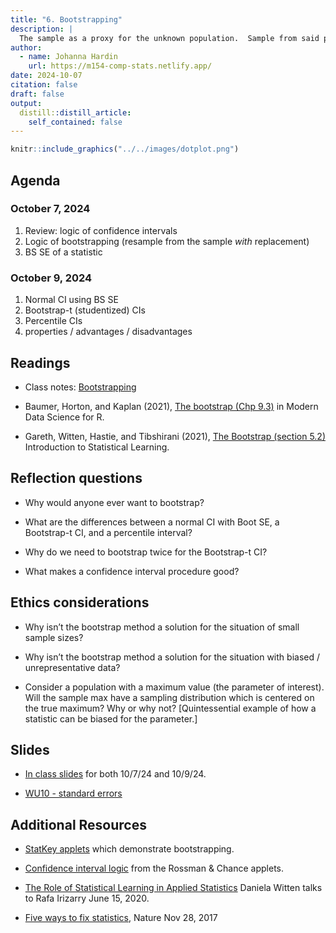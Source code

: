 ```yaml
---
title: "6. Bootstrapping"
description: |
  The sample as a proxy for the unknown population.  Sample from said proxy population (i.e., the sample) to generate a sampling distribution.  Bootstrap.
author:
  - name: Johanna Hardin
    url: https://m154-comp-stats.netlify.app/  
date: 2024-10-07
citation: false
draft: false
output:
  distill::distill_article:
    self_contained: false
---
```



```r
knitr::include_graphics("../../images/dotplot.png")
```



## Agenda <i class="fas fa-calendar-alt" target="_blank"></i>

### October 7, 2024

1. Review: logic of confidence intervals
2. Logic of bootstrapping (resample from the sample *with* replacement)
3. BS SE of a statistic



### October 9, 2024

1. Normal CI using BS SE
2. Bootstrap-t (studentized) CIs 
3. Percentile CIs
4. properties / advantages / disadvantages


## Readings <i class="fas fa-book-open"></i> 

* Class notes: <a href = "http://st47s.com/Math154/Notes/boot.html" target= "_blank">Bootstrapping</a>

* Baumer, Horton, and Kaplan (2021), <a href = "https://mdsr-book.github.io/mdsr3e/09-foundations.html#sec-boot" target = "_blank">The bootstrap (Chp 9.3)</a> in Modern Data Science for R.


* Gareth, Witten, Hastie, and Tibshirani (2021), <a href = "https://web.stanford.edu/~hastie/ISLR2/ISLRv2_website.pdf" target = "_blank">The Bootstrap (section 5.2) </a> Introduction to Statistical Learning.

## Reflection questions <i class="fas fa-lightbulb"></i>

* Why would anyone ever want to bootstrap?

* What are the differences between a normal CI with Boot SE, a Bootstrap-t CI, and a percentile interval?

* Why do we need to bootstrap twice for the Bootstrap-t CI?

* What makes a confidence interval procedure good?


## Ethics considerations <i class="fas fa-balance-scale"></i> 

* Why isn't the bootstrap method a solution for the situation of small sample sizes?

* Why isn't the bootstrap method a solution for the situation with biased / unrepresentative data? 

* Consider a population with a maximum value (the parameter of interest).  Will the sample max have a sampling distribution which is centered on the true maximum?  Why or why not?  [Quintessential example of how a statistic can be biased for the parameter.]

## Slides <i class="fas fa-desktop"></i> 


* <a href = "https://m154-comp-stats.netlify.app/slides/2024-10-07-bootstrap" target = "_blank">In class slides</a> for both 10/7/24 and 10/9/24.

* <a href = "https://m154-comp-stats.netlify.app/slides/Math154_WU10_SE.pdf" target = "_blank">WU10 - standard errors</a>


## Additional Resources <i class="fas fa-laptop"></i> 


* <a href = "http://www.lock5stat.com/StatKey/" target = "_blank">StatKey applets</a> which demonstrate bootstrapping.

* <a href = "http://www.rossmanchance.com/applets/ConfSim.html" target = "_blank">Confidence interval logic</a> from the Rossman & Chance applets.

* <a href = "https://www.youtube.com/watch?v=-qeZyPvuhBU" target = "_blank">The Role of Statistical Learning in Applied Statistics</a> Daniela Witten talks to Rafa Irizarry June 15, 2020.

* <a href = "https://www.nature.com/articles/d41586-017-07522-z" target = "_blank">Five ways to fix statistics</a>, Nature Nov 28, 2017




